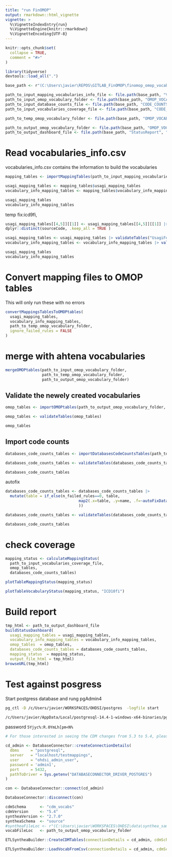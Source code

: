 ```yaml
---
title: "run FinOMOP"
output: rmarkdown::html_vignette
vignette: >
  %\VignetteIndexEntry{run}
  %\VignetteEngine{knitr::rmarkdown}
  %\VignetteEncoding{UTF-8}
---
```


```r
knitr::opts_chunk$set(
  collapse = TRUE,
  comment = "#>"
)
```

```r
library(tidyverse)
devtools::load_all(".")
```

```r

base_path <- r"(C:\Users\javier\REPOS\GITLAB_FinOMOP\finomop_omop_vocabulary)"

path_to_input_mapping_vocabularies_info_file <- file.path(base_path, "VOCABULARIES", "vocabularies_info.csv")
path_to_input_omop_vocabulary_folder <- file.path(base_path, "OMOP_VOCABULARIES", "input_omop_vocabulary")
path_to_input_database_counts_file <- file.path(base_path, "CODE_COUNTS", "databases_coverage.csv")
path_to_input_vocabularies_coverage_file <- file.path(base_path, "CODE_COUNTS", "vocabularies_coverage.csv")

path_to_temp_omop_vocabulary_folder <- file.path(base_path, "OMOP_VOCABULARIES", "temp_omop_vocabulary")

path_to_output_omop_vocabulary_folder <- file.path(base_path, "OMOP_VOCABULARIES", "output_omop_vocabulary")
path_to_output_dashboard_file <- file.path(base_path, "StatusReport", "dashboard.html")
```



# Read vocabularies_info.csv 

vocabularies_info.csv contains the information to build the vocabularies 

```r
mapping_tables <- importMappingTables(path_to_input_mapping_vocabularies_info_file)

usagi_mapping_tables <- mapping_tables$usagi_mapping_tables
vocabulary_info_mapping_tables <- mapping_tables$vocabulary_info_mapping_tables

usagi_mapping_tables
vocabulary_info_mapping_tables
```


temp fix:icd9fi, 
```r
usagi_mapping_tables[[4,5]][[1]] <- usagi_mapping_tables[[4,5]][[1]] |> 
dplyr::distinct(sourceCode, .keep_all = TRUE )
```


```r
usagi_mapping_tables <- usagi_mapping_tables |> validateTables("UsagiForCCR")
vocabulary_info_mapping_tables <- vocabulary_info_mapping_tables |> validateTables("VocabularyInfo")

usagi_mapping_tables
vocabulary_info_mapping_tables
```


# Convert mapping files to OMOP tables 

This will only run these with no errors
```r
convertMappingsTablesToOMOPtables(
  usagi_mapping_tables,
  vocabulary_info_mapping_tables,
  path_to_temp_omop_vocabulary_folder, 
  ignore_failed_rules = FALSE
)
```


# merge with ahtena vocabularies 

```r
mergeOMOPtables(path_to_input_omop_vocabulary_folder,
                path_to_temp_omop_vocabulary_folder,
                path_to_output_omop_vocabulary_folder)
```



## Validate the newely created vocabularies
```r
omop_tables <- importOMOPtables(path_to_output_omop_vocabulary_folder, c("CONCEPT","VOCABULARY", "CONCEPT_CLASS", "CONCEPT_RELATIONSHIP", "CONCEPT_SYNONYM"))

omop_tables <- validateTables(omop_tables)

omop_tables
```


## Import code counts

```r
databases_code_counts_tables <- importDatabasesCodeCountsTables(path_to_input_database_counts_file)

databases_code_counts_tables <- validateTables(databases_code_counts_tables, table_type = "CodeCounts")

databases_code_counts_tables

```

autofix
```r

databases_code_counts_tables <- databases_code_counts_tables |> 
  mutate(table = if_else(n_failed_rules==0, table, 
                                map2(.x=table, .y=name, .f=~autoFixDatabaseCodeCountTable(.x,.y))
                                ))

databases_code_counts_tables <- validateTables(databases_code_counts_tables, table_type = "CodeCounts")

databases_code_counts_tables

```



# check coverage 

```r
mapping_status <- calculateMappingStatus(
  path_to_input_vocabularies_coverage_file,
  omop_tables, 
  databases_code_counts_tables)
```


```r
plotTableMappingStatus(mapping_status)
```

```r
plotTableVocabularyStatus(mapping_status, "ICD10fi")
```

# Build report

```r
tmp_html <- path_to_output_dashboard_file
buildStatusDashboard(
  usagi_mapping_tables = usagi_mapping_tables,
  vocabulary_info_mapping_tables = vocabulary_info_mapping_tables,
  omop_tables  = omop_tables, 
  databases_code_counts_tables = databases_code_counts_tables, 
  mapping_status  = mapping_status,
  output_file_html = tmp_html)
browseURL(tmp_html) 
```



# Test against posgress

Start postgress database and rung pgAdmin4

```bash
pg_ctl -D /c/Users/javier/WORKSPACES/OHDSI/postgres  -logfile start

/c/Users/javier/AppData/Local/postgresql-14.4-1-windows-x64-binaries/pgsql/pgAdmin\ 4/bin/pgAdmin4.exe
```


password `5Yjyc%:R.0YmLh[pm<N%`

```r
# For those interested in seeing the CDM changes from 5.3 to 5.4, please see: http://ohdsi.github.io/CommonDataModel/cdm54Changes.html

cd_admin <- DatabaseConnector::createConnectionDetails(
  dbms     = "postgresql",
  server   = "localhost/testmappings",
  user     = "ohdsi_admin_user",
  password = 'admin1',
  port     = 5432,
  pathToDriver = Sys.getenv("DATABASECONNECTOR_DRIVER_POSTGRES")
)

con <- DatabaseConnector::connect(cd_admin)
```


```r
DatabaseConnector::disconnect(con)
```


```r
cdmSchema      <- "cdm_vocabs"
cdmVersion     <- "5.4"
syntheaVersion <- "2.7.0"
syntheaSchema  <- "source"
#syntheaFileLoc <- r"(C:\Users\javier\WORKSPACES\OHDSI\data\synthea_sample_data_csv_apr2020\csv)"
vocabFileLoc   <- path_to_output_omop_vocabulary_folder
```


```r
ETLSyntheaBuilder::CreateCDMTables(connectionDetails = cd_admin, cdmSchema = cdmSchema, cdmVersion = cdmVersion)
```

```r
ETLSyntheaBuilder::LoadVocabFromCsv(connectionDetails = cd_admin, cdmSchema = cdmSchema, vocabFileLoc = vocabFileLoc)
```



